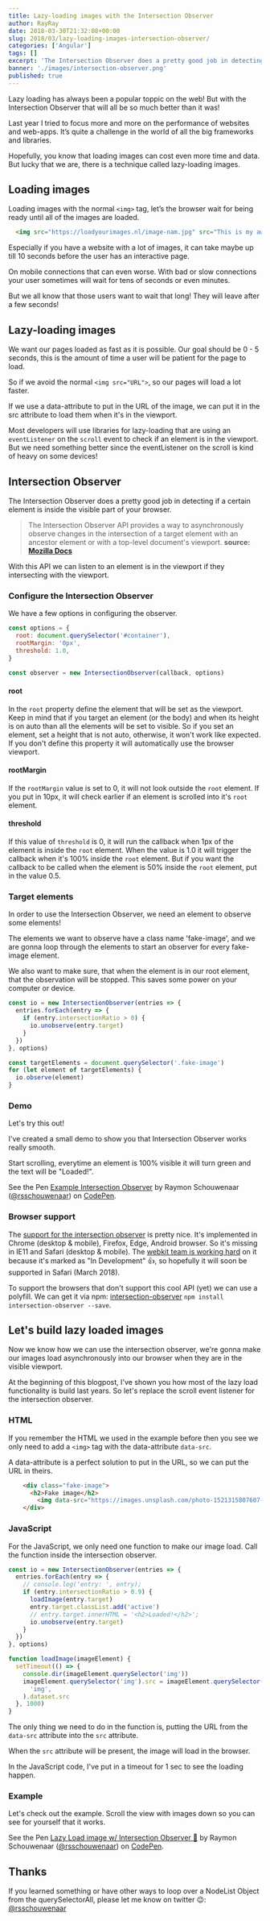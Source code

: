 ```yaml
---
title: Lazy-loading images with the Intersection Observer
author: RayRay
date: 2018-03-30T21:32:08+00:00
slug: 2018/03/lazy-loading-images-intersection-observer/
categories: ['Angular']
tags: []
excerpt: 'The Intersection Observer does a pretty good job in detecting if a certain element is inside the visible part of your browser. So we build lazyloading functionality with it.'
banner: './images/intersection-observer.png'
published: true
---
```


Lazy loading has always been a popular toppic on the web! But with the Intersection Observer that will all be so much better than it was!

Last year I tried to focus more and more on the performance of websites and web-apps. It’s quite a challenge in the world of all the big frameworks and libraries.

Hopefully, you know that loading images can cost even more time and data. But lucky that we are, there is a technique called lazy-loading images.

## Loading images

Loading images with the normal `<img>` tag, let’s the browser wait for being ready until all of the images are loaded.

```html
  <img src="https://loadyourimages.nl/image-nam.jpg" src="This is my awesome image">
```

Especially if you have a website with a lot of images, it can take maybe up till 10 seconds before the user has an interactive page.

On mobile connections that can even worse. With bad or slow connections your user sometimes will wait for tens of seconds or even minutes.

But we all know that those users want to wait that long! They will leave after a few seconds!

## Lazy-loading images

We want our pages loaded as fast as it is possible. Our goal should be 0 - 5 seconds, this is the amount of time a user will be patient for the page to load.

So if we avoid the normal `<img src="URL">`, so our pages will load a lot faster.

If we use a data-attribute to put in the URL of the image, we can put it in the src attribute to load them when it's in the viewport.

Most developers will use libraries for lazy-loading that are using an `eventListener` on the `scroll` event to check if an element is in the viewport. But we need something better since the eventListener on the scroll is kind of heavy on some devices!

## Intersection Observer

The Intersection Observer does a pretty good job in detecting if a certain element is inside the visible part of your browser.

> The Intersection Observer API provides a way to asynchronously observe changes in the intersection of a target element with an ancestor element or with a top-level document's viewport. **source: [Mozilla Docs](https://developer.mozilla.org/en-US/docs/Web/API/Intersection_Observer_API)**

With this API we can listen to an element is in the viewport if they intersecting with the viewport.

### Configure the Intersection Observer

We have a few options in configuring the observer.

```javascript
const options = {
  root: document.querySelector('#container'),
  rootMargin: '0px',
  threshold: 1.0,
}

const observer = new IntersectionObserver(callback, options)
```

#### root

In the `root` property define the element that will be set as the viewport. Keep in mind that if you target an element (or the body) and when its height is on auto than all the elements will be set to visible. So if you set an element, set a height that is not auto, otherwise, it won't work like expected. If you don't define this property it will automatically use the browser viewport.

#### rootMargin

If the `rootMargin` value is set to 0, it will not look outside the `root` element. If you put in 10px, it will check earlier if an element is scrolled into it's `root` element.

#### threshold

If this value of `threshold` is 0, it will run the callback when 1px of the element is inside the `root` element. When the value is 1.0 it will trigger the callback when it's 100% inside the `root` element. But if you want the callback to be called when the element is 50% inside the `root` element, put in the value 0.5.

### Target elements

In order to use the Intersection Observer, we need an element to observe some elements!

The elements we want to observe have a class name 'fake-image', and we are gonna loop through the elements to start an observer for every fake-image element.

We also want to make sure, that when the element is in our root element, that the observation will be stopped. This saves some power on your computer or device.

```javascript
const io = new IntersectionObserver(entries => {
  entries.forEach(entry => {
    if (entry.intersectionRatio > 0) {
      io.unobserve(entry.target)
    }
  })
}, options)

const targetElements = document.querySelector('.fake-image')
for (let element of targetElements) {
  io.observe(element)
}
```

### Demo

Let's try this out!

I've created a small demo to show you that Intersection Observer works really smooth.

Start scrolling, everytime an element is 100% visible it will turn green and the text will be "Loaded!".

<p data-height="500" data-theme-id="dark" data-slug-hash="GxOGwK" data-default-tab="js,result" data-user="rsschouwenaar" data-embed-version="2" data-pen-title="Example Intersection Observer" data-preview="true" class="codepen">See the Pen <a href="https://codepen.io/rsschouwenaar/pen/GxOGwK/">Example Intersection Observer</a> by Raymon Schouwenaar (<a href="https://codepen.io/rsschouwenaar">@rsschouwenaar</a>) on <a href="https://codepen.io">CodePen</a>.</p>
<script async src="https://static.codepen.io/assets/embed/ei.js"></script>

### Browser support

The [support for the intersection observer](https://caniuse.com/#feat=intersectionobserver) is pretty nice. It's implemented in Chrome (desktop & mobile), Firefox, Edge, Android browser. So it's missing in IE11 and Safari (desktop & mobile). The [webkit team is working hard](https://webkit.org/status/#specification-intersection-observer) on it because it's marked as "In Development" 👍, so hopefully it will soon be supported in Safari (March 2018).

To support the browsers that don't support this cool API (yet) we can use a polyfill. We can get it via npm: [intersection-observer](https://www.npmjs.com/package/intersection-observer) `npm install intersection-observer --save`.

## Let's build lazy loaded images

Now we know how we can use the intersection observer, we're gonna make our images load asynchronously into our browser when they are in the visible viewport.

At the beginning of this blogpost, I've shown you how most of the lazy load functionality is build last years. So let's replace the scroll event listener for the intersection observer.

### HTML

If you remember the HTML we used in the example before then you see we only need to add a `<img>` tag with the data-attribute `data-src`.

A data-attribute is a perfect solution to put in the URL, so we can put the URL in theirs.

```html
	<div class="fake-image">
	  <h2>Fake image</h2>
	    <img data-src="https://images.unsplash.com/photo-1521315807607-8220d719f0e4?ixlib=rb-0.3.5&q=80&fm=jpg&crop=entropy&cs=tinysrgb&w=1080&fit=max&ixid=eyJhcHBfaWQiOjF9&s=558cae1f662f20ea31f3ffda21a766f8" alt="" />
	</div>
```

### JavaScript

For the JavaScript, we only need one function to make our image load. Call the function inside the intersection observer.

```javascript
const io = new IntersectionObserver(entries => {
  entries.forEach(entry => {
    // console.log('entry: ', entry);
    if (entry.intersectionRatio > 0.9) {
      loadImage(entry.target)
      entry.target.classList.add('active')
      // entry.target.innerHTML = '<h2>Loaded!</h2>';
      io.unobserve(entry.target)
    }
  })
}, options)

function loadImage(imageElement) {
  setTimeout(() => {
    console.dir(imageElement.querySelector('img'))
    imageElement.querySelector('img').src = imageElement.querySelector(
      'img',
    ).dataset.src
  }, 1000)
}
```

The only thing we need to do in the function is, putting the URL from the `data-src` attribute into the `src` attribute.

When the `src` attribute will be present, the image will load in the browser.

In the JavaScript code, I've put in a timeout for 1 sec to see the loading happen.

### Example

Let's check out the example. Scroll the view with images down so you can see for yourself that it works.

<p data-height="679" data-theme-id="dark" data-slug-hash="jzYGJM" data-default-tab="js,result" data-user="rsschouwenaar" data-embed-version="2" data-pen-title="Lazy Load image w/ Intersection Observer 🚀" data-preview="true" class="codepen">See the Pen <a href="https://codepen.io/rsschouwenaar/pen/jzYGJM/">Lazy Load image w/ Intersection Observer 🚀</a> by Raymon Schouwenaar (<a href="https://codepen.io/rsschouwenaar">@rsschouwenaar</a>) on <a href="https://codepen.io">CodePen</a>.</p>
<script async src="https://static.codepen.io/assets/embed/ei.js"></script>

## Thanks

If you learned something or have other ways to loop over a NodeList Object from the querySelectorAll, please let me know on twitter 😉: [@rsschouwenaar](https://twitter.com/rsschouwenaar)
